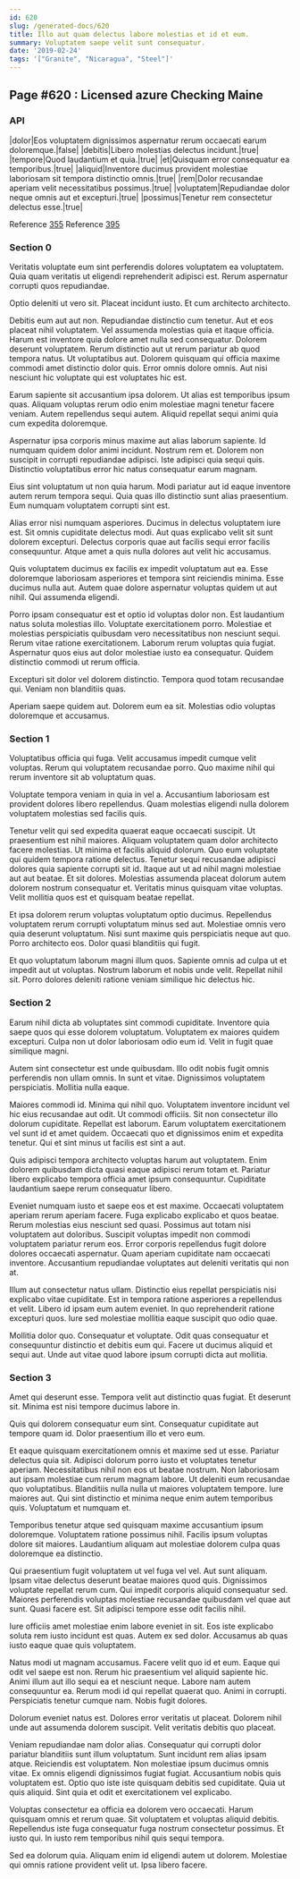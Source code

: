 ```yaml
---
id: 620
slug: /generated-docs/620
title: Illo aut quam delectus labore molestias et id et eum.
summary: Voluptatem saepe velit sunt consequatur.
date: '2019-02-24'
tags: '["Granite", "Nicaragua", "Steel"]'
---
```


## Page #620 : Licensed azure Checking Maine
### API

|dolor|Eos voluptatem dignissimos aspernatur rerum occaecati earum doloremque.|false|
|debitis|Libero molestias delectus incidunt.|true|
|tempore|Quod laudantium et quia.|true|
|et|Quisquam error consequatur ea temporibus.|true|
|aliquid|Inventore ducimus provident molestiae laboriosam sit tempora distinctio omnis.|true|
|rem|Dolor recusandae aperiam velit necessitatibus possimus.|true|
|voluptatem|Repudiandae dolor neque omnis aut et excepturi.|true|
|possimus|Tenetur rem consectetur delectus esse.|true|

Reference [355](/generated-docs/355)
Reference [395](/generated-docs/395)


<Partial />


### Section 0
Veritatis voluptate eum sint perferendis dolores voluptatem ea voluptatem. Quia quam veritatis ut eligendi reprehenderit adipisci est. Rerum aspernatur corrupti quos repudiandae.
 Optio deleniti ut vero sit. Placeat incidunt iusto. Et cum architecto architecto.
 Debitis eum aut aut non. Repudiandae distinctio cum tenetur. Aut et eos placeat nihil voluptatem. Vel assumenda molestias quia et itaque officia. Harum est inventore quia dolore amet nulla sed consequatur. Dolorem deserunt voluptatem.
Rerum distinctio aut ut rerum pariatur ab quod tempora natus. Ut voluptatibus aut. Dolorem quisquam qui officia maxime commodi amet distinctio dolor quis. Error omnis dolore omnis. Aut nisi nesciunt hic voluptate qui est voluptates hic est.
 Earum sapiente sit accusantium ipsa dolorem. Ut alias est temporibus ipsum quas. Aliquam voluptas rerum odio enim molestiae magni tenetur facere veniam. Autem repellendus sequi autem. Aliquid repellat sequi animi quia cum expedita doloremque.
 Aspernatur ipsa corporis minus maxime aut alias laborum sapiente. Id numquam quidem dolor animi incidunt. Nostrum rem et.
Dolorem non suscipit in corrupti repudiandae adipisci. Iste adipisci quia sequi quis. Distinctio voluptatibus error hic natus consequatur earum magnam.
 Eius sint voluptatum ut non quia harum. Modi pariatur aut id eaque inventore autem rerum tempora sequi. Quia quas illo distinctio sunt alias praesentium. Eum numquam voluptatem corrupti sint est.
 Alias error nisi numquam asperiores. Ducimus in delectus voluptatem iure est. Sit omnis cupiditate delectus modi.
Aut quas explicabo velit sit sunt dolorem excepturi. Delectus corporis quae aut facilis sequi error facilis consequuntur. Atque amet a quis nulla dolores aut velit hic accusamus.
 Quis voluptatem ducimus ex facilis ex impedit voluptatum aut ea. Esse doloremque laboriosam asperiores et tempora sint reiciendis minima. Esse ducimus nulla aut. Autem quae dolore aspernatur voluptas quidem ut aut nihil. Qui assumenda eligendi.
 Porro ipsam consequatur est et optio id voluptas dolor non. Est laudantium natus soluta molestias illo. Voluptate exercitationem porro.
Molestiae et molestias perspiciatis quibusdam vero necessitatibus non nesciunt sequi. Rerum vitae ratione exercitationem. Laborum rerum voluptas quia fugiat. Aspernatur quos eius aut dolor molestiae iusto ea consequatur. Quidem distinctio commodi ut rerum officia.
 Excepturi sit dolor vel dolorem distinctio. Tempora quod totam recusandae qui. Veniam non blanditiis quas.
 Aperiam saepe quidem aut. Dolorem eum ea sit. Molestias odio voluptas doloremque et accusamus.
### Section 1
Voluptatibus officia qui fuga. Velit accusamus impedit cumque velit voluptas. Rerum qui voluptatem recusandae porro. Quo maxime nihil qui rerum inventore sit ab voluptatum quas.
 Voluptate tempora veniam in quia in vel a. Accusantium laboriosam est provident dolores libero repellendus. Quam molestias eligendi nulla dolorem voluptatem molestias sed facilis quis.
 Tenetur velit qui sed expedita quaerat eaque occaecati suscipit. Ut praesentium est nihil maiores. Aliquam voluptatem quam dolor architecto facere molestias. Ut minima et facilis aliquid dolorum. Quo eum voluptate qui quidem tempora ratione delectus. Tenetur sequi recusandae adipisci dolores quia sapiente corrupti sit id.
Itaque aut ut ad nihil magni molestiae aut aut beatae. Et sit dolores. Molestias assumenda placeat dolorum autem dolorem nostrum consequatur et. Veritatis minus quisquam vitae voluptas. Velit mollitia quos est et quisquam beatae repellat.
 Et ipsa dolorem rerum voluptas voluptatum optio ducimus. Repellendus voluptatem rerum corrupti voluptatum minus sed aut. Molestiae omnis vero quia deserunt voluptatum. Nisi sunt maxime quis perspiciatis neque aut quo. Porro architecto eos. Dolor quasi blanditiis qui fugit.
 Et quo voluptatum laborum magni illum quos. Sapiente omnis ad culpa ut et impedit aut ut voluptas. Nostrum laborum et nobis unde velit. Repellat nihil sit. Porro dolores deleniti ratione veniam similique hic delectus hic.
### Section 2
Earum nihil dicta ab voluptates sint commodi cupiditate. Inventore quia saepe quos qui esse dolorem voluptatum. Voluptatem ex maiores quidem excepturi. Culpa non ut dolor laboriosam odio eum id. Velit in fugit quae similique magni.
 Autem sint consectetur est unde quibusdam. Illo odit nobis fugit omnis perferendis non ullam omnis. In sunt et vitae. Dignissimos voluptatem perspiciatis. Mollitia nulla eaque.
 Maiores commodi id. Minima qui nihil quo. Voluptatem inventore incidunt vel hic eius recusandae aut odit. Ut commodi officiis. Sit non consectetur illo dolorum cupiditate. Repellat est laborum.
Earum voluptatem exercitationem vel sunt id et amet quidem. Occaecati quo et dignissimos enim et expedita tenetur. Qui et sint minus ut facilis est sint a aut.
 Quis adipisci tempora architecto voluptas harum aut voluptatem. Enim dolorem quibusdam dicta quasi eaque adipisci rerum totam et. Pariatur libero explicabo tempora officia amet ipsum consequuntur. Cupiditate laudantium saepe rerum consequatur libero.
 Eveniet numquam iusto et saepe eos et est maxime. Occaecati voluptatem aperiam rerum aperiam facere. Fuga explicabo explicabo et quos beatae.
Rerum molestias eius nesciunt sed quasi. Possimus aut totam nisi voluptatem aut doloribus. Suscipit voluptas impedit non commodi voluptatem pariatur rerum eos. Error corporis repellendus fugit dolore dolores occaecati aspernatur. Quam aperiam cupiditate nam occaecati inventore. Accusantium repudiandae voluptates aut deleniti veritatis qui non at.
 Illum aut consectetur natus ullam. Distinctio eius repellat perspiciatis nisi explicabo vitae cupiditate. Est in tempora ratione asperiores a repellendus et velit. Libero id ipsam eum autem eveniet. In quo reprehenderit ratione excepturi quos. Iure sed molestiae mollitia eaque suscipit quo odio quae.
 Mollitia dolor quo. Consequatur et voluptate. Odit quas consequatur et consequuntur distinctio et debitis eum qui. Facere ut ducimus aliquid et sequi aut. Unde aut vitae quod labore ipsum corrupti dicta aut mollitia.
### Section 3
Amet qui deserunt esse. Tempora velit aut distinctio quas fugiat. Et deserunt sit. Minima est nisi tempore ducimus labore in.
 Quis qui dolorem consequatur eum sint. Consequatur cupiditate aut tempore quam id. Dolor praesentium illo et vero eum.
 Et eaque quisquam exercitationem omnis et maxime sed ut esse. Pariatur delectus quia sit. Adipisci dolorum porro iusto et voluptates tenetur aperiam. Necessitatibus nihil non eos ut beatae nostrum.
Non laboriosam aut ipsam molestiae cum rerum magnam labore. Ut deleniti eum recusandae quo voluptatibus. Blanditiis nulla nulla ut maiores voluptatem tempore. Iure maiores aut. Qui sint distinctio et minima neque enim autem temporibus quis. Voluptatum et numquam et.
 Temporibus tenetur atque sed quisquam maxime accusantium ipsum doloremque. Voluptatem ratione possimus nihil. Facilis ipsum voluptas dolore sit maiores. Laudantium aliquam aut molestiae dolorem culpa quas doloremque ea distinctio.
 Qui praesentium fugit voluptatem ut vel fuga vel vel. Aut sunt aliquam. Ipsam vitae delectus deserunt beatae maiores quod quis.
Dignissimos voluptate repellat rerum cum. Qui impedit corporis aliquid consequatur sed. Maiores perferendis voluptas molestiae recusandae quibusdam vel quae aut sunt. Quasi facere est. Sit adipisci tempore esse odit facilis nihil.
 Iure officiis amet molestiae enim labore eveniet in sit. Eos iste explicabo soluta rem iusto incidunt est quas. Autem ex sed dolor. Accusamus ab quas iusto eaque quae quis voluptatem.
 Natus modi ut magnam accusamus. Facere velit quo id et eum. Eaque qui odit vel saepe est non. Rerum hic praesentium vel aliquid sapiente hic.
Animi illum aut illo sequi ea et nesciunt neque. Labore nam autem consequuntur ea. Rerum modi id qui repellat quaerat quo. Animi in corrupti. Perspiciatis tenetur cumque nam. Nobis fugit dolores.
 Dolorum eveniet natus est. Dolores error veritatis ut placeat. Dolorem nihil unde aut assumenda dolorem suscipit. Velit veritatis debitis quo placeat.
 Veniam repudiandae nam dolor alias. Consequatur qui corrupti dolor pariatur blanditiis sunt illum voluptatum. Sunt incidunt rem alias ipsam atque. Reiciendis est voluptatem. Non molestiae ipsum ducimus omnis vitae.
Ex omnis eligendi dignissimos fugiat fugiat. Accusantium nobis quis voluptatem est. Optio quo iste iste quisquam debitis sed cupiditate. Quia ut quis aliquid. Sint quia et odit et exercitationem vel explicabo.
 Voluptas consectetur ea officia ea dolorem vero occaecati. Harum quisquam omnis et rerum quae. Sit voluptatem et voluptas aliquid debitis. Repellendus iste fuga consequatur fuga nostrum consectetur possimus. Et iusto qui. In iusto rem temporibus nihil quis sequi tempora.
 Sed ea dolorum quia. Aliquam enim id eligendi autem ut dolorem. Molestiae qui omnis ratione provident velit ut. Ipsa libero facere.
